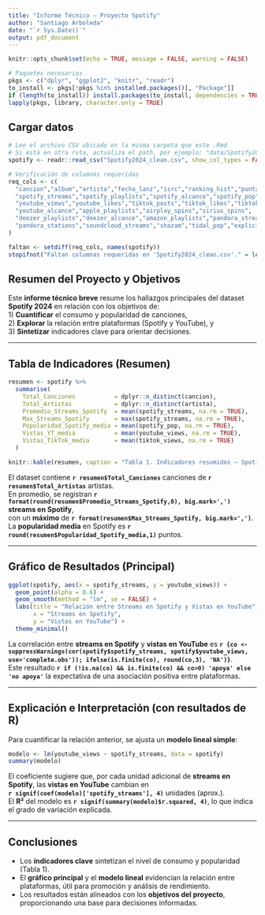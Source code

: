 ```yaml
---
title: "Informe Técnico – Proyecto Spotify"
author: "Santiago Arboleda"
date: "`r Sys.Date()`"
output: pdf_document
---
```


<!-- Para compilar a PDF necesitas LaTeX instalado (recomendado: TinyTeX).
Instalación rápida desde R:
install.packages('tinytex'); tinytex::install_tinytex()
-->

```r
knitr::opts_chunk$set(echo = TRUE, message = FALSE, warning = FALSE)

# Paquetes necesarios
pkgs <- c("dplyr", "ggplot2", "knitr", "readr")
to_install <- pkgs[!pkgs %in% installed.packages()[, "Package"]]
if (length(to_install)) install.packages(to_install, dependencies = TRUE)
lapply(pkgs, library, character.only = TRUE)
```

## Cargar datos

```r
# Lee el archivo CSV ubicado en la misma carpeta que este .Rmd
# Si está en otra ruta, actualiza el path, por ejemplo: "data/Spotify2024_clean.csv"
spotify <- readr::read_csv("Spotify2024_clean.csv", show_col_types = FALSE)

# Verificación de columnas requeridas
req_cols <- c(
  "cancion","album","artista","fecha_lanz","isrc","ranking_hist","puntaje",
  "spotify_streams","spotify_playlists","spotify_alcance","spotify_pop",
  "youtube_views","youtube_likes","tiktok_posts","tiktok_likes","tiktok_views",
  "youtube_alcance","apple_playlists","airplay_spins","sirius_spins",
  "deezer_playlists","deezer_alcance","amazon_playlists","pandora_streams",
  "pandora_stations","soundcloud_streams","shazam","tidal_pop","explicito"
)

faltan <- setdiff(req_cols, names(spotify))
stopifnot("Faltan columnas requeridas en 'Spotify2024_clean.csv'." = length(faltan) == 0)
```

## Resumen del Proyecto y Objetivos

Este **informe técnico breve** resume los hallazgos principales del dataset **Spotify 2024** en relación con los objetivos de:  
1) **Cuantificar** el consumo y popularidad de canciones,  
2) **Explorar** la relación entre plataformas (Spotify y YouTube), y  
3) **Sintetizar** indicadores clave para orientar decisiones.

---

## Tabla de Indicadores (Resumen)

```r
resumen <- spotify %>%
  summarise(
    Total_Canciones           = dplyr::n_distinct(cancion),
    Total_Artistas            = dplyr::n_distinct(artista),
    Promedio_Streams_Spotify  = mean(spotify_streams, na.rm = TRUE),
    Max_Streams_Spotify       = max(spotify_streams, na.rm = TRUE),
    Popularidad_Spotify_media = mean(spotify_pop, na.rm = TRUE),
    Vistas_YT_media           = mean(youtube_views, na.rm = TRUE),
    Vistas_TikTok_media       = mean(tiktok_views, na.rm = TRUE)
  )

knitr::kable(resumen, caption = "Tabla 1. Indicadores resumidos – Spotify 2024")
```

El dataset contiene **`r resumen$Total_Canciones`** canciones de **`r resumen$Total_Artistas`** artistas.  
En promedio, se registran **`r format(round(resumen$Promedio_Streams_Spotify,0), big.mark=',')` streams en Spotify**,  
con un **máximo** de **`r format(resumen$Max_Streams_Spotify, big.mark=',')`**.  
La **popularidad media** en Spotify es **`r round(resumen$Popularidad_Spotify_media,1)`** puntos.

---

## Gráfico de Resultados (Principal)

```r
ggplot(spotify, aes(x = spotify_streams, y = youtube_views)) +
  geom_point(alpha = 0.6) +
  geom_smooth(method = "lm", se = FALSE) +
  labs(title = "Relación entre Streams en Spotify y Vistas en YouTube",
       x = "Streams en Spotify",
       y = "Vistas en YouTube") +
  theme_minimal()
```

La correlación entre **streams en Spotify** y **vistas en YouTube** es **`r {co <- suppressWarnings(cor(spotify$spotify_streams, spotify$youtube_views, use='complete.obs')); ifelse(is.finite(co), round(co,3), 'NA')}`**.  
Este resultado **`r if (!is.na(co) && is.finite(co) && co>0) 'apoya' else 'no apoya'`** la expectativa de una asociación positiva entre plataformas.

---

## Explicación e Interpretación (con resultados de R)

Para cuantificar la relación anterior, se ajusta un **modelo lineal simple**:

```r
modelo <- lm(youtube_views ~ spotify_streams, data = spotify)
summary(modelo)
```

El coeficiente sugiere que, por cada unidad adicional de **streams en Spotify**, las **vistas en YouTube** cambian en  
**`r signif(coef(modelo)['spotify_streams'], 4)`** unidades (aprox.).  
El **R²** del modelo es **`r signif(summary(modelo)$r.squared, 4)`**, lo que indica el grado de variación explicada.

---

## Conclusiones

- Los **indicadores clave** sintetizan el nivel de consumo y popularidad (Tabla 1).  
- El **gráfico principal** y el **modelo lineal** evidencian la relación entre plataformas, útil para promoción y análisis de rendimiento.  
- Los resultados están alineados con los **objetivos del proyecto**, proporcionando una base para decisiones informadas.
